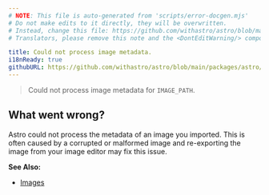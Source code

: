```yaml
---
# NOTE: This file is auto-generated from 'scripts/error-docgen.mjs'
# Do not make edits to it directly, they will be overwritten.
# Instead, change this file: https://github.com/withastro/astro/blob/main/packages/astro/src/core/errors/errors-data.ts
# Translators, please remove this note and the <DontEditWarning/> component.

title: Could not process image metadata.
i18nReady: true
githubURL: https://github.com/withastro/astro/blob/main/packages/astro/src/core/errors/errors-data.ts
---
```


<DontEditWarning />


> Could not process image metadata for `IMAGE_PATH`.

## What went wrong?
Astro could not process the metadata of an image you imported. This is often caused by a corrupted or malformed image and re-exporting the image from your image editor may fix this issue.

**See Also:**
-  [Images](/vi/guides/images/)


